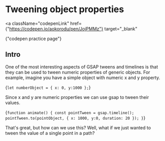 
# Tweening object properties

<a
  className="codepenLink"
  href={"https://codepen.io/aokorodu/pen/JojPMMz"}
  target="_blank"
>
  {"codepen practice page"}
</a>

## Intro

One of the most interesting aspects of GSAP tweens and timelines is that they can be used to tween numeric properties of generic objects. For example, imagine you have a simple object with numeric x and y property.

<Blocks>{`let numberObject = {
  x: 0,
  y:1000
};`}</Blocks>

Since x and y are numeric properties we can use gsap to tween their values.

<Blocks>{`function animate() {
  const pointTween = gsap.timeline();
  pointTween.to(pointObject, { x: 1000, y:0, duration: 20 });
}`}</Blocks>

That's great, but how can we use this? Well, what if we just wanted to tween the value of a single point in a path?
